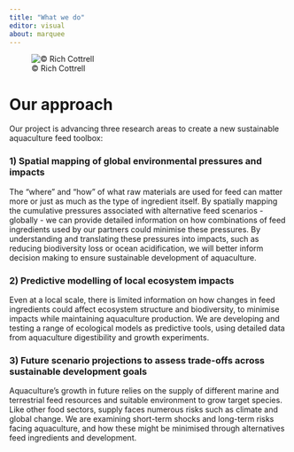 ```yaml
---
title: "What we do"
editor: visual
about: marquee
---
```


::: column-screen
![© Rich Cottrell](linkageprojectimage.png){fig-align="center"}
:::

# Our approach

Our project is advancing three research areas to create a new sustainable aquaculture feed toolbox:

### 1) Spatial mapping of global environmental pressures and impacts

The "where" and "how" of what raw materials are used for feed can matter more or just as much as the type of ingredient itself. By spatially mapping the cumulative pressures associated with alternative feed scenarios - globally - we can provide detailed information on how combinations of feed ingredients used by our partners could minimise these pressures. By understanding and translating these pressures into impacts, such as reducing biodiversity loss or ocean acidification, we will better inform decision making to ensure sustainable development of aquaculture.

### 2) Predictive modelling of local ecosystem impacts

Even at a local scale, there is limited information on how changes in feed ingredients could affect ecosystem structure and biodiversity, to minimise impacts while maintaining aquaculture production. We are developing and testing a range of ecological models as predictive tools, using detailed data from aquaculture digestibility and growth experiments.

### 3) Future scenario projections to assess trade-offs across sustainable development goals

Aquaculture's growth in future relies on the supply of different marine and terrestrial feed resources and suitable environment to grow target species. Like other food sectors, supply faces numerous risks such as climate and global change. We are examining short-term shocks and long-term risks facing aquaculture, and how these might be minimised through alternatives feed ingredients and development.
